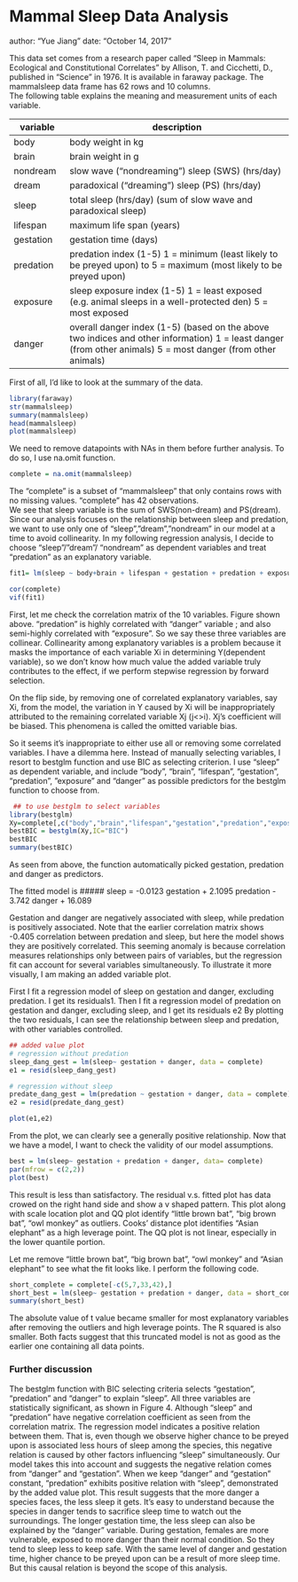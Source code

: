 
# Mammal Sleep Data Analysis
author: "Yue Jiang"
date: "October 14, 2017"

  This data set comes from a research paper called "Sleep in Mammals: Ecological and Constitutional Correlates" by Allison, T. and Cicchetti, D., published in "Science" in 1976.  It is available in faraway package. The mammalsleep data frame has 62 rows and 10 columns.  
  The following table explains the meaning and measurement units of each variable. 
  
variable | description
--------------|--------------------------------------------------------
body |	body weight in kg
brain	| brain weight in g
nondream |	slow wave ("nondreaming") sleep (SWS) (hrs/day)
dream	| paradoxical ("dreaming") sleep (PS) (hrs/day)
sleep	| total sleep (hrs/day) (sum of slow wave and paradoxical sleep)
lifespan |	maximum life span (years)
gestation |	gestation time (days)
predation	| predation index (1-5) 1 = minimum (least likely to be preyed upon) to 5 = maximum (most likely to be preyed upon)
exposure |	sleep exposure index (1-5) 1 = least exposed (e.g. animal sleeps in a well-protected den) 5 = most exposed
danger |	overall danger index (1-5) (based on the above two indices and other information) 1 = least danger (from other animals) 5 = most danger (from other animals)

 First of all, I’d like to look at the summary of the data.


```r
library(faraway)
str(mammalsleep) 
summary(mammalsleep) 
head(mammalsleep)
plot(mammalsleep)
```

  We need to remove datapoints with NAs in them before further analysis.  To do so, I use na.omit function. 
```r
complete = na.omit(mammalsleep)
```
 The “complete” is a subset of “mammalsleep” that only contains rows with no missing values.  “complete” has 42 observations.  
 We see that sleep variable is the sum of SWS(non-dream) and PS(dream). Since our analysis focuses on the relationship between sleep and predation, we want to use only one of “sleep”,”dream”,”nondream” in our model at a time to avoid collinearity. 
 In my following regression analysis, I decide to choose “sleep”/”dream”/ “nondream” as dependent variables and treat “predation” as an explanatory variable.
``` r
fit1= lm(sleep ~ body+brain + lifespan + gestation + predation + exposure + danger,data = complete)
```

```r
cor(complete)
vif(fit1)
```
 First, let me check the correlation matrix of the 10 variables. Figure shown above.  “predation” is highly correlated with “danger” variable ; and also semi-highly correlated with “exposure”. So we say these three variables are collinear.  Collinearity among explanatory variables is a problem because it masks the importance of each variable Xi in determining Y(dependent variable), so we don’t know how much value the added variable truly contributes to the effect, if we perform stepwise regression by forward selection.  

 On the flip side, by removing one of correlated explanatory variables, say Xi, from the model, the variation in Y caused by Xi will be inappropriately attributed to the remaining correlated variable Xj (j<>i).  Xj’s coefficient will be biased.  This phenomena is called the omitted variable bias.

 So it seems it’s inappropriate to either use all or removing some correlated variables.  I have a dilemma here. 
 Instead of manually selecting variables, I resort to bestglm function and use BIC as selecting criterion.  I use “sleep” as dependent variable, and include “body”, “brain”, “lifespan”, “gestation”, “predation”, ”exposure” and “danger” as possible predictors for the bestglm function to choose from. 
 
```r
 ## to use bestglm to select variables
library(bestglm)
Xy=complete[,c("body","brain","lifespan","gestation","predation","exposure","danger","sleep")]
bestBIC = bestglm(Xy,IC="BIC")
bestBIC
summary(bestBIC)
```

 As seen from above, the function automatically picked gestation, predation and danger as predictors.  

 The fitted model is 
 ##### sleep = -0.0123 gestation + 2.1095 predation - 3.742 danger + 16.089 
 
 Gestation and danger are negatively associated with sleep, while predation is positively associated. Note that the earlier correlation matrix shows -0.405 correlation between predation and sleep, but here the model shows they are positively correlated.   This seeming anomaly is because correlation measures relationships only between pairs of variables, but the regression fit can account for several variables simultaneously.  To illustrate it more visually, I am making an added variable plot.  

 First I fit a regression model of sleep on gestation and danger, excluding predation.  I get its residuals1. Then I fit a regression model of predation on gestation and danger, excluding sleep, and I get its residuals e2  By plotting the two residuals, I can see the relationship between sleep and predation, with other variables controlled. 
 
```r
## added value plot
# regression without predation
sleep_dang_gest = lm(sleep~ gestation + danger, data = complete)
e1 = resid(sleep_dang_gest)

# regression without sleep
predate_dang_gest = lm(predation ~ gestation + danger, data = complete)
e2 = resid(predate_dang_gest)

plot(e1,e2)
```

 From the plot, we can clearly see a generally positive relationship.
 Now that we have a model, I want to check the validity of our model assumptions. 

```r
best = lm(sleep~ gestation + predation + danger, data= complete)
par(mfrow = c(2,2))
plot(best)
```

 This result is less than satisfactory.  The residual v.s. fitted plot has data crowed on the right hand side and show a v shaped pattern.  This plot along with scale location plot and QQ plot identify “little brown bat”, “big brown bat”, “owl monkey” as outliers. Cooks’ distance plot identifies “Asian elephant” as a high leverage point.  The QQ plot is not linear, especially in the lower quantile portion. 

 Let me remove “little brown bat”, “big brown bat”, “owl monkey” and “Asian elephant” to see what the fit looks like. 
I perform the following code. 

```r
short_complete = complete[-c(5,7,33,42),]
short_best = lm(sleep~ gestation + predation + danger, data = short_complete)
summary(short_best)
```

 The absolute value of t value became smaller for most explanatory variables after removing the outliers and high leverage points.  The R squared is also smaller.  Both facts suggest that this truncated model is not as good as the earlier one containing all data points.  

### Further discussion
 The bestglm function with BIC selecting criteria selects “gestation”, “predation” and “danger” to explain “sleep”.  All three variables are statistically significant, as shown in Figure 4.   Although “sleep” and “predation” have negative correlation coefficient as seen from the correlation matrix.  The regression model indicates a positive relation between them.  That is, even though we observe higher chance to be preyed upon is associated less hours of sleep among the species, this negative relation is caused by other factors influencing “sleep” simultaneously.  Our model takes this into account and suggests the negative relation comes from “danger” and “gestation”.  When we keep “danger” and “gestation” constant, “predation” exhibits positive relation with “sleep”, demonstrated by the added value plot.  This result suggests that the more danger a species faces, the less sleep it gets.  It’s easy to understand because the species in danger tends to sacrifice sleep time to watch out the surroundings. The longer gestation time, the less sleep can also be explained by the “danger” variable.  During gestation, females are more vulnerable, exposed to more danger than their normal condition.  So they tend to sleep less to keep safe.  With the same level of danger and gestation time, higher chance to be preyed upon can be a result of more sleep time.   But this causal relation is beyond the scope of this analysis.  



 

